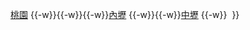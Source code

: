 {{鐵道路線|
| 模板名稱 = 桃園鐵路地下化
| 名稱 = [[桃園都會區鐵路地下化計畫|桃園鐵路地下化]]
| 代表色 = {{桃園捷運色彩|紅}}
| 代表色2 = {{臺鐵顏色}}
| 車站列表 = [[鳳鳴車站|{{Gray|鳳鳴}}]]{{-w}}[[桃園車站 (臺鐵)|桃園]]&nbsp;[[桃園捷運綠線|{{Span-tt|{{color|{{桃園捷運色彩|綠}}|■}}|轉乘桃園捷運綠線}}]][[桃園捷運棕線|{{Span-tt|{{color|{{桃園捷運色彩|棕}}|■}}|轉乘桃園捷運棕線}}]]{{-w}}[[中路車站|{{Gray|中路}}]]{{-w}}[[桃園醫院車站|{{Gray|桃園醫院}}]]{{-w}}[[內壢車站|內壢]]&nbsp;[[內壢宋屋楊梅線|{{Span-tt|{{color|{{桃園捷運色彩|梅}}|■}}|轉乘桃園捷運內壢宋屋楊梅線}}]]{{-w}}[[中原車站 (桃園市)|{{Gray|中原}}]]{{-w}}[[中壢車站|中壢]]&nbsp;[[桃園機場捷運|{{Span-tt|{{color|{{桃園捷運色彩|機}}|■}}|轉乘桃園捷運機場線}}]]{{-w}}[[平鎮車站|{{Gray|平鎮}}]]&nbsp;[[桃園捷運橘線|{{Span-tt|{{color|{{桃園捷運色彩|橘}}|■}}|轉乘桃園捷運橘線}}]][[內壢宋屋楊梅線|{{Span-tt|{{color|{{桃園捷運色彩|梅}}|■}}|轉乘桃園捷運內壢宋屋楊梅線}}]]
}}